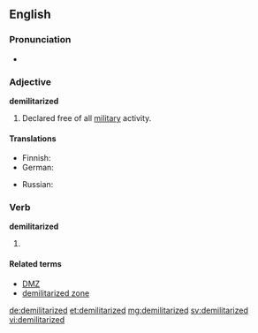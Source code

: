 ==English==

===Pronunciation===
* {{a|UK}} {{IPA|/dɪˈmɪlɪtəɹaɪzd/}}

===Adjective===
'''demilitarized'''

# Declared free of all [[military]] activity.

====Translations====
{{trans-top|declared free of all military}}
* Finnish: {{t|fi|demilitarisoitu}}
* German: {{t-|de|entmilitarisiert}}
{{trans-mid}}
* Russian: {{t|ru|демилитаризованный|tr=demilitarizóvannyj|sc=Cyrl}}
{{trans-bottom}}

===Verb===
'''demilitarized'''

# {{past of|demilitarize}}

====Related terms====
* [[DMZ]]
* [[demilitarized zone]]

[[de:demilitarized]]
[[et:demilitarized]]
[[mg:demilitarized]]
[[sv:demilitarized]]
[[vi:demilitarized]]